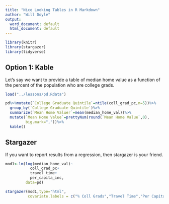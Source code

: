 ```yaml
---
title: "Nice Looking Tables in R Markdown"
author: "Will Doyle"
output:
  word_document: default
  html_document: default
---
```


```r
library(knitr)
library(stargazer)
library(tidyverse)
```


## Option 1: Kable
Let's say we want to provide a table of median home value as a function of the percent of the population who are college grads. 
```r
load("../lessons/pd.Rdata")

pd%>%mutate(`College Graduate Quintile`=ntile(coll_grad_pc,n=5))%>%
  group_by(`College Graduate Quintile`)%>%
  summarize(`Mean Home Valuer`=mean(median_home_val))%>%
  mutate(`Mean Home Value`=prettyNum(round(`Mean Home Value`,0),
         big.mark=","))%>%
  kable()
```

## Stargazer
If you want to report results from a regression, then stargazer is your friend.
```r

mod1<-lm(log(median_home_val)~
           coll_grad_pc+
           travel_time+
           per_capita_inc, 
         data=pd)

stargazer(mod1,type="html",
          covariate.labels = c("% Coll Grads","Travel Time","Per Capita Income") )
```


